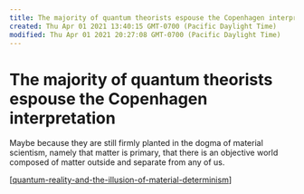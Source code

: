 ```yaml
---
title: The majority of quantum theorists espouse the Copenhagen interpretation
created: Thu Apr 01 2021 13:40:15 GMT-0700 (Pacific Daylight Time)
modified: Thu Apr 01 2021 20:27:08 GMT-0700 (Pacific Daylight Time)
---
```


# The majority of quantum theorists espouse the Copenhagen interpretation

Maybe because they are still firmly planted in the dogma of material scientism, namely that matter is primary, that there is an objective world composed of matter outside and separate from any of us.

[[quantum-reality-and-the-illusion-of-material-determinism]]


[//begin]: # "Autogenerated link references for markdown compatibility"
[quantum-reality-and-the-illusion-of-material-determinism]: ../attend/quantum-reality-and-the-illusion-of-material-determinism "Quantum Reality and the Illusion of Material Determinism"
[//end]: # "Autogenerated link references"
